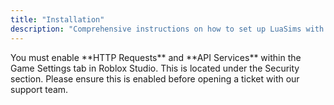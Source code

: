 ```yaml
---
title: "Installation"
description: "Comprehensive instructions on how to set up LuaSims with your game. Follow on for step by step details on how to achieve success in your installation, and set up your discord bot."
---
```


<Note>
  You must enable **HTTP Requests** and **API Services** within the Game Settings tab in Roblox Studio. This is located under the Security section. Please ensure this is enabled before opening a ticket with our support team.
</Note>